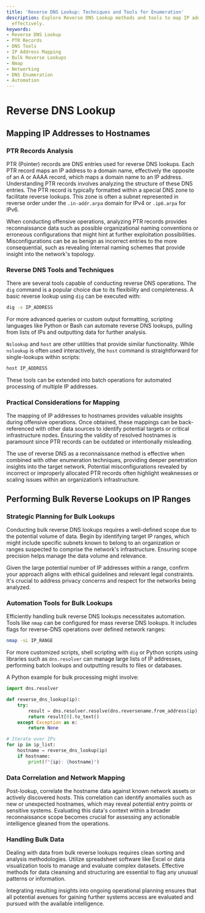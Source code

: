 ```yaml
---
title: 'Reverse DNS Lookup: Techniques and Tools for Enumeration'
description: Explore Reverse DNS Lookup methods and tools to map IP addresses to hostnames
  effectively.
keywords:
- Reverse DNS Lookup
- PTR Records
- DNS Tools
- IP Address Mapping
- Bulk Reverse Lookups
- Nmap
- Networking
- DNS Enumeration
- Automation
---
```


# Reverse DNS Lookup

## Mapping IP Addresses to Hostnames

### PTR Records Analysis

PTR (Pointer) records are DNS entries used for reverse DNS lookups. Each PTR record maps an IP address to a domain name, effectively the opposite of an A or AAAA record, which maps a domain name to an IP address. Understanding PTR records involves analyzing the structure of these DNS entries. The PTR record is typically formatted within a special DNS zone to facilitate reverse lookups. This zone is often a subnet represented in reverse order under the `.in-addr.arpa` domain for IPv4 or `.ip6.arpa` for IPv6.

When conducting offensive operations, analyzing PTR records provides reconnaissance data such as possible organizational naming conventions or erroneous configurations that might hint at further exploitation possibilities. Misconfigurations can be as benign as incorrect entries to the more consequential, such as revealing internal naming schemes that provide insight into the network's topology.

### Reverse DNS Tools and Techniques

There are several tools capable of conducting reverse DNS operations. The `dig` command is a popular choice due to its flexibility and completeness. A basic reverse lookup using `dig` can be executed with:

```sh
dig -x IP_ADDRESS
```

For more advanced queries or custom output formatting, scripting languages like Python or Bash can automate reverse DNS lookups, pulling from lists of IPs and outputting data for further analysis.

`Nslookup` and `host` are other utilities that provide similar functionality. While `nslookup` is often used interactively, the `host` command is straightforward for single-lookups within scripts:

```sh
host IP_ADDRESS
```

These tools can be extended into batch operations for automated processing of multiple IP addresses.

### Practical Considerations for Mapping

The mapping of IP addresses to hostnames provides valuable insights during offensive operations. Once obtained, these mappings can be back-referenced with other data sources to identify potential targets or critical infrastructure nodes. Ensuring the validity of resolved hostnames is paramount since PTR records can be outdated or intentionally misleading.

The use of reverse DNS as a reconnaissance method is effective when combined with other enumeration techniques, providing deeper penetration insights into the target network. Potential misconfigurations revealed by incorrect or improperly allocated PTR records often highlight weaknesses or scaling issues within an organization’s infrastructure.

## Performing Bulk Reverse Lookups on IP Ranges

### Strategic Planning for Bulk Lookups

Conducting bulk reverse DNS lookups requires a well-defined scope due to the potential volume of data. Begin by identifying target IP ranges, which might include specific subnets known to belong to an organization or ranges suspected to comprise the network's infrastructure. Ensuring scope precision helps manage the data volume and relevance.

Given the large potential number of IP addresses within a range, confirm your approach aligns with ethical guidelines and relevant legal constraints. It's crucial to address privacy concerns and respect for the networks being analyzed.

### Automation Tools for Bulk Lookups

Efficiently handling bulk reverse DNS lookups necessitates automation. Tools like `nmap` can be configured for mass reverse DNS lookups. It includes flags for reverse-DNS operations over defined network ranges:

```sh
nmap -sL IP_RANGE
```

For more customized scripts, shell scripting with `dig` or Python scripts using libraries such as `dns.resolver` can manage large lists of IP addresses, performing batch lookups and outputting results to files or databases.

A Python example for bulk processing might involve:

```python
import dns.resolver

def reverse_dns_lookup(ip):
    try:
        result = dns.resolver.resolve(dns.reversename.from_address(ip), 'PTR')
        return result[0].to_text()
    except Exception as e:
        return None

# Iterate over IPs
for ip in ip_list:
    hostname = reverse_dns_lookup(ip)
    if hostname:
        print(f"{ip}: {hostname}")
```

### Data Correlation and Network Mapping

Post-lookup, correlate the hostname data against known network assets or actively discovered hosts. This correlation can identify anomalies such as new or unexpected hostnames, which may reveal potential entry points or sensitive systems. Evaluating this data's context within a broader reconnaissance scope becomes crucial for assessing any actionable intelligence gleaned from the operations.

### Handling Bulk Data

Dealing with data from bulk reverse lookups requires clean sorting and analysis methodologies. Utilize spreadsheet software like Excel or data visualization tools to manage and evaluate complex datasets. Effective methods for data cleansing and structuring are essential to flag any unusual patterns or information.

Integrating resulting insights into ongoing operational planning ensures that all potential avenues for gaining further systems access are evaluated and pursued with the available intelligence.